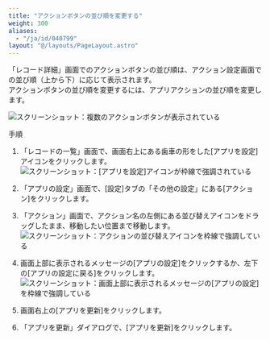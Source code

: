 ```yaml
---
title: "アクションボタンの並び順を変更する"
weight: 300
aliases:
  - "/ja/id/040799"
layout: "@/layouts/PageLayout.astro"
---
```




「レコード詳細」画面でのアクションボタンの並び順は、アクション設定画面での並び順（上から下）に応じて表示されます。  
アクションボタンの並び順を変更するには、アプリアクションの並び順を変更します。

<Img src="/k/kintone/img-ja/set_appaction_13.png" alt="スクリーンショット：複数のアクションボタンが表示されている" />

<Heading id="appaction_displayorder_appaction10">手順</Heading>

1. 「レコードの一覧」画面で、画面右上にある歯車の形をした[アプリを設定]アイコンをクリックします。  
   <Img src="/k/kintone/img/settings_new_icon.png" alt="スクリーンショット：[アプリを設定]アイコンが枠線で強調されている" />

1. 「アプリの設定」画面で、[設定]タブの「その他の設定」にある[アクション]をクリックします。

1. 「アクション」画面で、アクション名の左側にある並び替えアイコンをドラッグしたまま、移動したい位置まで移動します。  
   <Img src="/k/kintone/img-ja/set_appaction_14.png" alt="スクリーンショット：アクションの並び替えアイコンを枠線で強調している" />

1. 画面上部に表示されるメッセージの[アプリの設定]をクリックするか、左下の[アプリの設定に戻る]をクリックします。  
   <Img src="/k/kintone/img-ja/set_appaction_15.png" alt="スクリーンショット：画面上部に表示されるメッセージの[アプリの設定]を枠線で強調している" />

1. 画面右上の[アプリを更新]をクリックします。

1. 「アプリを更新」ダイアログで、[アプリを更新]をクリックします。
